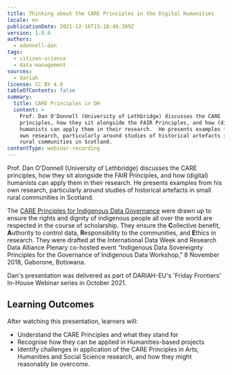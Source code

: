 ```yaml
---
title: Thinking about the CARE Principles in the Digital Humanities
locale: en
publicationDate: 2021-12-16T15:18:49.389Z
version: 1.0.0
authors:
  - odonnell-dan
tags:
  - citizen-science
  - data-management
sources:
  - dariah
license: CC BY 4.0
tableOfContents: false
summary:
  title: CARE Principles in DH
  content: >
    Prof. Dan O'Donnell (University of Lethbridge) discusses the CARE
    principles, how they sit alongside the FAIR Principles, and how (digital)
    humanists can apply them in their research.  He presents examples from his
    own research, particularly around studies of historical artefacts in small
    rural communities in Scotland.
contentType: webinar-recording
---
```

Prof. Dan O'Donnell (University of Lethbridge) discusses the CARE principles, how they sit alongside the FAIR Principles, and how (digital) humanists can apply them in their research. He presents examples from his own research, particularly around studies of historical artefacts in small rural communities in Scotland.

The [CARE Principles for Indigenous Data Governance](https://www.gida-global.org/care) were drawn up to ensure the rights and dignity of indigenous people all over the world are respected in the course of scholarship. They ensure the **C**ollective benefit, **A**uthority to control data, **R**esponsibility to the communities, and **E**thics in research. They were drafted at the International Data Week and Research Data Alliance Plenary co-hosted event “Indigenous Data Sovereignty Principles for the Governance of Indigenous Data Workshop,” 8 November 2018, Gaborone, Botswana.

Dan's presentation was delivered as part of DARIAH-EU's 'Friday Frontiers' In-House Webinar series in October 2021.

## Learning Outcomes

After watching this presentation, learners will:

* Understand the CARE Principles and what they stand for
* Recognise how they can be applied in Humanities-based projects
* Identify challenges in application of the CARE Principles in Arts, Humanities and Social Science research, and how they might reasonably be overcome.

<VideoCard provider="youtube" id="zy6D9UQuiig" title="Thinking about CARE Principles in (Digital) Humanities research" subtitle="Click here to view" image="images/dan-o-donnell-videocard-thumbnail.png" />

